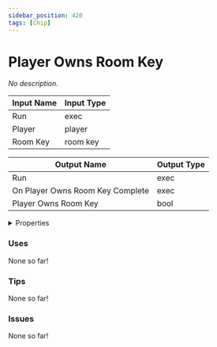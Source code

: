 ```yaml
---
sidebar_position: 420
tags: [Chip]
---
```


# Player Owns Room Key

*No description.*



| Input Name | Input Type |
|-----------|-----------|
| Run | exec |
| Player | player |
| Room Key | room key |

| Output Name | Output Type |
|-----------|-----------|
| Run | exec |
| On Player Owns Room Key Complete | exec |
| Player Owns Room Key | bool |


<details>
  <summary>Properties</summary>
  <div>
    <div>
    <table>
      <thead>
        <tr>
          <th>Is beta required?</th>
          <th>❌</th>
        </tr>
        <tr>
          <th>Is this chip a trolling risk?</th>
          <th>❌</th>
        </tr>
        <tr>
          <th>Chip UUPD</th>
          <th>e61558a9-0ce4-4dba-ac87-b16e61bcdb23</th>
        </tr>
      </thead>
    </table>
    </div>
  </div>
</details>

### Uses

None so far!

### Tips

None so far!

### Issues

None so far!